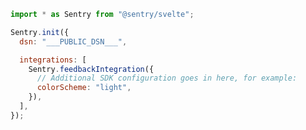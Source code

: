```javascript
import * as Sentry from "@sentry/svelte";

Sentry.init({
  dsn: "___PUBLIC_DSN___",

  integrations: [
    Sentry.feedbackIntegration({
      // Additional SDK configuration goes in here, for example:
      colorScheme: "light",
    }),
  ],
});
```
